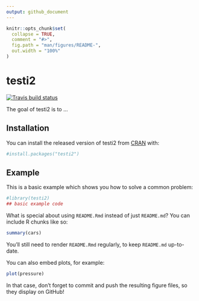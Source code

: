 ```yaml
---
output: github_document
---
```


<!-- README.md is generated from README.Rmd. Please edit that file -->

```r
knitr::opts_chunk$set(
  collapse = TRUE,
  comment = "#>",
  fig.path = "man/figures/README-",
  out.width = "100%"
)
```

# testi2

<!-- badges: start -->
[![Travis build status](https://travis-ci.org/kaloytyn/testi2.svg?branch=master&status=passed)](https://travis-ci.com/kaloytyn/testi2)
<!-- badges: end -->

The goal of testi2 is to ...

## Installation

You can install the released version of testi2 from [CRAN](https://CRAN.R-project.org) with:

``` r
#install.packages("testi2")
```

## Example

This is a basic example which shows you how to solve a common problem:

```r
#library(testi2)
## basic example code
```

What is special about using `README.Rmd` instead of just `README.md`? You can include R chunks like so:

```r
summary(cars)
```

You'll still need to render `README.Rmd` regularly, to keep `README.md` up-to-date.

You can also embed plots, for example:

```r
plot(pressure)
```

In that case, don't forget to commit and push the resulting figure files, so they display on GitHub!
